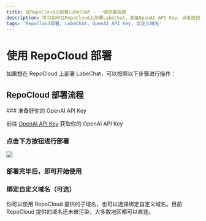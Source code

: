 ```yaml
---
title: 在RepoCloud上部署LobeChat - 一键部署指南
description: 学习如何在RepoCloud上部署LobeChat，准备OpenAI API Key，点击按钮进行部署，绑定自定义域名，开始使用LobeChat。
tags: 'RepoCloud部署, LobeChat, OpenAI API Key, 自定义域名'
---
```

# 使用 RepoCloud 部署

如果想在 RepoCloud 上部署 LobeChat，可以按照以下步骤进行操作：

## RepoCloud 部署流程

<Steps>
  ### 准备好你的 OpenAI API Key

  前往 [OpenAI API Key](https://platform.openai.com/account/api-keys) 获取你的 OpenAI API Key

  ### 点击下方按钮进行部署

  [![][deploy-button-image]][deploy-link]

  ### 部署完毕后，即可开始使用

  ### 绑定自定义域名（可选）

  你可以使用 RepoCloud 提供的子域名，也可以选择绑定自定义域名。目前 RepoCloud 提供的域名还未被污染，大多数地区都可以直连。
</Steps>

[deploy-button-image]: https://d16t0pc4846x52.cloudfront.net/deploy.svg
[deploy-link]: https://repocloud.io/details/?app_id=248
